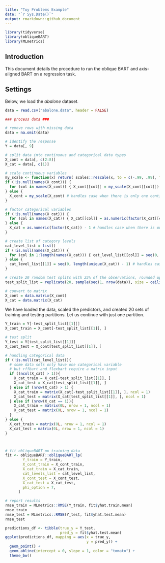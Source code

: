 ```yaml
---
title: "Toy Problems Example"
date: "`r Sys.Date()`"
output: rmarkdown::github_document
---
```


```r
library(tidyverse)
library(obliqueBART)
library(MLmetrics)
```
## Introduction

This document details the procedure to run the oblique BART and axis-aligned BART on a regression task.

## Settings

Below, we load the *abalone* dataset. 

```r
data = read.csv("abalone.data", header = FALSE)

### process data ###

# remove rows with missing data
data = na.omit(data)

# identify the response
Y = data[, 9]

# split data into continuous and categorical data types
X_cont = data[, c(2:8)]
X_cat = data[, c(1)]

# scale continuous variables
my_scale <- function(x) return( scales::rescale(x, to = c(-.99, .99), from = range(x)) )
if (!is.null(names(X_cont))) {
  for (col in names(X_cont)) { X_cont[[col]] = my_scale(X_cont[[col]]) }
} else {
  X_cont = my_scale(X_cont) # handles case when there is only one continuous variable
}

# factor categorical variables
if (!is.null(names(X_cat))) {
  for (col in names(X_cat)) { X_cat[[col]] = as.numeric(factor(X_cat[[col]])) - 1 }
} else {
  X_cat = as.numeric(factor(X_cat)) - 1 # handles case when there is only one categorical variable
}

# create list of category levels
cat_level_list = list()
if (!is.null(names(X_cat))) {
  for (col in 1:length(names(X_cat))) { cat_level_list[[col]] = seq(0, length(unique(X_cat[, col])) - 1) }
} else {
  cat_level_list[[1]] = seq(0, length(unique(X_cat)) - 1) # handles case when there is only one categorical variable
}

# create 20 random test splits with 25% of the observations, rounded up
test_split_list = replicate(20, sample(seq(1, nrow(data)), size = ceiling(nrow(data) / 4), replace = FALSE), simplify = FALSE)

# convert to matrix
X_cont = data.matrix(X_cont)
X_cat = data.matrix(X_cat)
```

We have loaded the data, scaled the predictors, and created 20 sets of training and testing partitions. Let us continue with just one partition.

```r
Y_train = Y[-test_split_list[[1]]]
X_cont_train = X_cont[-test_split_list[[1]], ]

# test split
Y_test = Y[test_split_list[[1]]]
X_cont_test = X_cont[test_split_list[[1]], ]

# handling categorical data
if (!is.null(cat_level_list)){
  # some data sets only have one categorical variable
  # but rffbart and flexbart require a matrix input
  if ((ncol(X_cat) > 1)){
    X_cat_train = X_cat[-test_split_list[[1]], ]
    X_cat_test = X_cat[test_split_list[[1]], ]
  } else if (nrow(X_cat) > 1) {
    X_cat_train = matrix(X_cat[-test_split_list[[1]], ], ncol = 1)
    X_cat_test = matrix(X_cat[test_split_list[[1]], ], ncol = 1)
  } else if (nrow(X_cat == 1)){
    X_cat_train = matrix(0L, nrow = 1, ncol = 1)
    X_cat_test = matrix(0L, nrow = 1, ncol = 1)
  }
} else {
  X_cat_train = matrix(0L, nrow = 1, ncol = 1)
  X_cat_test = matrix(0L, nrow = 1, ncol = 1)
}



# fit obliqueBART on training data
fit <- obliqueBART::obliqueBART_lp(
        Y_train = Y_train,
        X_cont_train = X_cont_train,
        X_cat_train = X_cat_train,
        cat_levels_list = cat_level_list,
        X_cont_test = X_cont_test,
        X_cat_test = X_cat_test,
        phi_option = 7,
      )

# report results
rmse_train = MLmetrics::RMSE(Y_train, fit$yhat.train.mean)
rmse_train
rmse_test = MLmetrics::RMSE(Y_test, fit$yhat.test.mean)
rmse_test

predictions_df <- tibble(true_y = Y_test,
                         pred_y = fit$yhat.test.mean)
ggplot(predictions_df, mapping = aes(x = true_y,
                                     y = pred_y)) +
  geom_point() + 
  geom_abline(intercept = 0, slope = 1, color = "tomato") +
  theme_bw()
```

